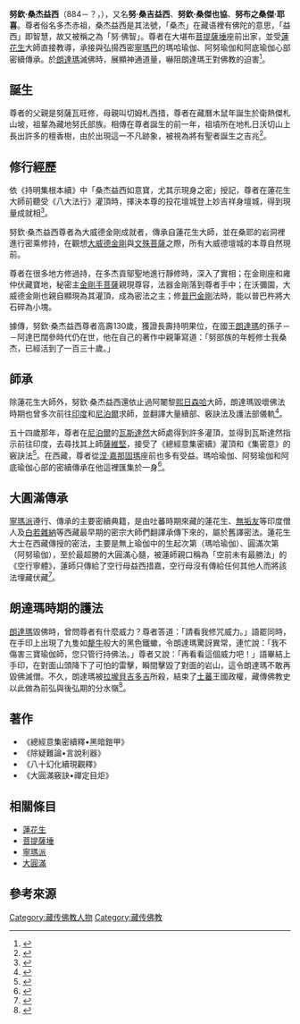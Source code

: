 {{Infobox Buddhist
| name =努欽·桑杰益西尊者
| image =File:Yudra Nyingpo.JPG
| imagesize =200px
| caption =努欽·桑杰益西尊者
| birth_date =
| birth_place =
| birth_name =
| death_date =
| death_place =
| residence =
| prizes =
| citizenship =
| nationality =[[西藏|西藏]]
| known_for =
| school =[[佛教|佛教]]、[[藏傳佛教|藏傳佛教]]
| callsign  =
| title=
| deity =
| education =
| work_institution = [[桑耶寺|桑耶寺]]
| advisor =
| students =[[#二十五弟子|蓮花生二十五弟子]]
| publication =
| publication_translate =
| incarnation_from =
| reincarnation_to =
| successor=
| footnotes =
}}

{{藏传佛教}}

'''努欽·桑杰益西'''（884－？，{{bo|z=སངས་རྒྱས་ཡེ་ཤེས་|p=sangs rgyas ye shes，Nupchen Sangye Yeshe }}），又名'''努·桑吉益西'''、'''努欽·桑傑也協'''、'''努布之桑傑·耶喜'''。尊者俗名多杰赤祖，桑杰益西是其法號，「桑杰」在藏语裡有佛陀的意思，「益西」即智慧，故又被稱之為「努·佛智」。尊者在大堪布[[菩提薩埵|菩提薩埵]]座前出家，並受[[蓮花生|蓮花生]]大師直接教導，承接與弘揚西密[[寧瑪巴|寧瑪巴]]的瑪哈瑜伽、阿努瑜伽和阿底瑜伽心部密續傳承。於[[朗達瑪|朗達瑪]]滅佛時，展顯神通道量，嚇阻朗達瑪王對佛教的迫害<ref>{{cite web |author1=第二世敦珠法王 |translator1=索達吉堪布 |url=https://cn.rigdzinbuddhist.com/index.php?c=show&id=668 |title=持明傳承祖師─努欽•桑吉益西尊者 |deadurl=no |website=持明佛網 |7= |access-date=2020-12-31 |archive-date=2020-09-26 |archive-url=https://web.archive.org/web/20200926125131/https://cn.rigdzinbuddhist.com/index.php?c=show&id=668 }}</ref>。

==誕生==
尊者的父親是努薩瓦旺修，母親叫切姆札西措，尊者在藏曆木鼠年誕生於衛熱傑札山坡，祖輩為藏地努氏部族。相傳在尊者誕生的前一年，祖墳所在地札日沃切山上長出許多的檀香樹，由於出現這一不凡跡象，被視為將有聖者誕生之吉兆<ref>{{cite book |author1=旦增•龍多尼瑪 |translator1=熱哈•羅珠桑波 |title=《藏傳佛教大圓滿傳承史》|date=2017 |publisher=西藏藏文古籍出版社 |location=中國 |page=98 |isbn=9787805898131 |language = zh}}</ref>。

==修行經歷==
依《持明集根本續》中「桑杰益西如意寶，尤其示現身之密」授記，尊者在蓮花生大師前聽受《八大法行》灌頂時，擇決本尊的投花壇城登上妙吉祥身壇城，得到現量成就相<ref name="《顯密佛網">{{cite web |author1=第二世敦珠法王 |translator1=索達吉堪布 |url=http://www.xianmifw.com/inherit/mjyl.php?do=book&id=10&chapterid=41&p=2 |title=第五品 遠傳經幻心 |deadurl=no |website=顯密佛網| }}</ref>。

努欽·桑杰益西尊者為大威德金剛成就者，傳承自蓮花生大師，並在桑耶的岩洞裡進行密乘修持，在觀想[[大威德金剛|大威德金剛]]與[[文殊菩薩|文殊菩薩]]之際，所有大威德壇城的本尊自然現前。

尊者在很多地方修過持，在多杰貢鄔聖地進行靜修時，深入了實相；在金剛座和雍仲伏藏寶地，秘密主[[金剛手菩薩|金剛手菩薩]]親現尊容，法器金剛落到尊者手中；在沃彌園，大威德金剛也親自顯現為其灌頂，成為密法之主；修[[普巴金剛|普巴金剛]]法時，能以普巴杵將大石碎為小塊。

據傳，努欽·桑杰益西尊者高壽130歲，獲證長壽持明果位，在國王[[朗達瑪|朗達瑪]]的孫子－－阿達巴闊參時代仍在世，他在自己的著作中親筆寫道：「努部族的年輕修士我桑杰，已經活到了一百三十歲。」

==師承==
除蓮花生大師外，努欽·桑杰益西還依止過阿闍黎[[熙日森哈|熙日森哈]]大師，朗達瑪毀壞佛法時期也曾多次前往[[印度|印度]]和[[尼泊爾|尼泊爾]]求師，並翻譯大量續部、竅訣法及護法部儀軌<ref>{{cite book |author1=蓮花持明|title=《蓮花生大士全傳》|date=2004|publisher=中國社會科學出版社 |location=中國 |page=150 |isbn=7500442432 |language = zh}}</ref>。

五十四歲那年，尊者在[[尼泊爾|尼泊爾]]的[[瓦斯達然|瓦斯達然]]大師處得到許多灌頂，並得到瓦斯達然指示前往印度，去尋找其上師[[薩維堅|薩維堅]]，接受了《總經意集密續》灌頂和《集密意》的竅訣法<ref>{{cite book |author1=旦增•龍多尼瑪 |translator1=熱哈•羅珠桑波 |title=《藏傳佛教大圓滿傳承史》|date=2017 |publisher=西藏藏文古籍出版社 |location=中國 |page=99 |isbn=9787805898131 |language = zh}}</ref>。在西藏，尊者從[[涅·嘉那固瑪|涅·嘉那固瑪]]座前也多有受益。瑪哈瑜伽、阿努瑜伽和阿底瑜伽心部的密續傳承在他這裡匯集於一身<ref>{{cite web |url=http://www.duozhiqin.com/htm_fazhu/disp.php?n_id=15 |title=蓮師在西藏的上首弟子 |deadurl=no |website=大圓滿龍欽寧體傳承網站 |5= |access-date=2020-12-31 |archive-date=2017-01-01 |archive-url=https://web.archive.org/web/20170101213412/http://www.duozhiqin.com/htm_fazhu/disp.php?n_id=15 }}</ref>。

==大圓滿傳承==
[[寧瑪派|寧瑪派]]遵行、傳承的主要密續典籍，是由吐蕃時期來藏的蓮花生、[[無垢友|無垢友]]等印度僧人及[[白若雜納|白若雜納]]等西藏最早期的密宗大師們翻譯承傳下來的，屬於舊譯密法。蓮花生大士在西藏傳授的密法，主要是無上瑜伽中的生起次第（瑪哈瑜伽）、圓滿次第（阿努瑜伽），至於最超勝的大圓滿心髓，被蓮師親口稱為「空前未有最勝法」的《空行寧體》，蓮師只傳給了空行母益西措嘉，空行母沒有傳給任何其他人而將該法埋藏伏藏<ref>{{cite book |author1=堪珠•貢覺丹增仁波切 |translator1=克珠群佩 |title=《寧瑪派源流》|date=2019-4 |publisher=西藏人民出版社 |location=中國 |page=48 |isbn=9787223059800 |language = zh}}</ref>。

==朗達瑪時期的護法==

[[朗達瑪|朗達瑪]]毀佛時，曾問尊者有什麼威力？尊者答道：「請看我修咒威力。」語罷同時，在手印上出現了九隻如[[犛牛|犛牛]]般大的黑色鐵蠍，令朗達瑪驚訝異常，連忙說：「我不傷害三寶瑜伽師，您只管行持佛法。」尊者又說：「再看看這個威力吧！」語畢結上手印，在對面山頭降下了可怕的雷擊，瞬間擊毀了對面的岩山，這令朗達瑪不敢再毀佛滅僧。不久，朗達瑪被[[拉壠貝吉多吉|拉壠貝吉多吉]]所殺，結束了[[土蕃|土蕃]]王國政權，藏傳佛教史以此做為前弘與後弘期的分水嶺<ref>{{cite book |author1=旦增•龍多尼瑪 |translator1=熱哈•羅珠桑波 |title=《藏傳佛教大圓滿傳承史》|date=2017 |publisher=西藏藏文古籍出版社 |location=中國 |page=99-100 |isbn=9787805898131 |language = zh}}</ref>。

==著作==
*《總經意集密續釋•黑暗鎧甲》
*《除疑難論•言說利器》
*《八十幻化續現觀釋》
*《大圓滿竅訣•禪定目炬》

==相關條目==
*[[蓮花生|蓮花生]]
*[[菩提薩埵|菩提薩埵]]
*[[寧瑪派|寧瑪派]]
*[[大圓滿|大圓滿]]

==參考來源==
{{reflist}}


[[Category:藏传佛教人物|Category:藏传佛教人物]]
[[Category:藏传佛教|Category:藏传佛教]]